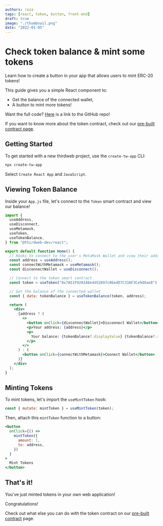 ```yaml
---
authors: raza
tags: [react, token, button, front-end]
draft: true
image: "./thumbnail.png"
date: "2022-01-05"
---
```


# Check token balance & mint some tokens

Learn how to create a button in your app that allows users to mint ERC-20 tokens!

<!-- truncate -->

This guide gives you a simple React component to:

- Get the balance of the connected wallet,
- A button to mint more tokens!

Want the full code? [Here](https://github.com/razacodespython/tokenapp) is a link to the GitHub repo!

If you want to know more about the token contract, check out our [pre-built contract page](/pre-built-contracts/token).

## Getting Started

To get started with a new thirdweb project, use the `create-tw-app` CLI:

```bash
npx create-tw-app
```

Select `Create React App` and `JavaScript`.

## Viewing Token Balance

Inside your `App.js` file, let's connect to the `Token` smart contract and view our balance!

```jsx
import {
  useAddress,
  useDisconnect,
  useMetamask,
  useToken,
  useTokenBalance,
} from "@thirdweb-dev/react";

export default function Home() {
  // Hooks to connect to the user's MetaMask Wallet and view their address
  const address = useAddress();
  const connectWithMetamask = useMetamask();
  const disconnectWallet = useDisconnect();

  // Connect to the token smart contract
  const token = useToken("0x7A51F9201A8e4d52697c06e4D7C33AF3Ce940ae8"); // your token contract address here

  // Get the balance of the connected wallet
  const { data: tokenBalance } = useTokenBalance(token, address);

  return (
    <div>
      {address ? (
        <>
          <button onClick={disconnectWallet}>Disconnect Wallet</button>
          <p>Your address: {address}</p>
          <p>
            Your balance: {tokenBalance?.displayValue} {tokenBalance?.symbol}
          </p>
        </>
      ) : (
        <button onClick={connectWithMetamask}>Connect Wallet</button>
      )}
    </div>
  );
}
```

## Minting Tokens

To mint tokens, let's import the `useMintToken` hook:

```jsx
const { mutate: mintToken } = useMintToken(token);
```

Then, attach this `mintToken` function to a button:

```jsx
<button
  onClick={() =>
    mintToken({
      amount: 1,
      to: address,
    })
  }
>
  Mint Tokens
</button>
```

## That's it!

You've just minted tokens in your own web application!

Congratulations!

Check out what else you can do with the token contract on our [pre-built contract](/pre-built-contracts/token) page.
